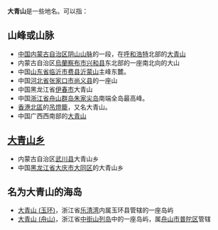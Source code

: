 '''大青山'''是一些地名。可以指：

==山峰或山脉==

*[[中国|中国]][[内蒙古自治区|内蒙古自治区]][[阴山山脉|阴山山脉]]的一段，在[[呼和浩特|呼和浩特]]北部的[[大青山_(内蒙古)|大青山]]
*内蒙古自治区[[烏蘭察布市|烏蘭察布市]][[兴和县|兴和县]]东北部的一座南北向的大山
*中国[[山东省|山东省]][[临沂市|临沂市]][[费县|费县]][[沂蒙山|沂蒙山]]主峰东麓。
*中国[[河北省|河北省]][[张家口市|张家口市]][[尚义县|尚义县]]的一座山
*中国黑龙江省[[伊春市|伊春市]]大青山
*中国[[浙江省|浙江省]][[舟山群岛|舟山群岛]][[朱家尖岛|朱家尖岛]]南端全岛最高峰。
*[[香港|香港]][[北區_(香港)|北區]]的[[吊燈籠|吊燈籠]]，又名大青山。
*中国广西西南部的[[大青山_(广西)|大青山]]

==[[大青山乡|大青山乡]]==
*内蒙古自治区[[武川县|武川县]]大青山乡
*中国[[黑龙江省|黑龙江省]][[大庆市|大庆市]][[大同区_(大慶市)|大同区]]的大青山乡

==名为大青山的海岛==
*[[大青山_(玉环)|大青山 (玉环)]]，浙江省[[乐清湾|乐清湾]]内属玉环县管辖的一座岛屿
*[[大青山_(舟山)|大青山 (舟山)]]，浙江省[[中街山列岛|中街山列岛]]中的一座岛屿，属[[舟山市|舟山市]][[普陀区_(舟山市)|普陀区]]管辖
{{disambig|Cat=三字中国地名消歧义}}